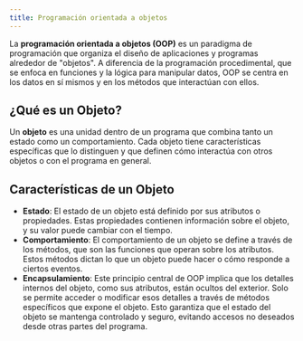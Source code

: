 ```yaml
---
title: Programación orientada a objetos
---
```


<ReadingTime />
<GitHubRepoLink user="r8vnhill" repo="object-oriented-programming-kt" />

<RepoClone repoName="object-oriented-programming-kt" />

La **programación orientada a objetos (OOP)** es un paradigma de programación que organiza el diseño de aplicaciones y programas alrededor de "objetos". A diferencia de la programación procedimental, que se enfoca en funciones y la lógica para manipular datos, OOP se centra en los datos en sí mismos y en los métodos que interactúan con ellos.

## ¿Qué es un Objeto?

Un **objeto** es una unidad dentro de un programa que combina tanto un estado como un comportamiento. Cada objeto tiene características específicas que lo distinguen y que definen cómo interactúa con otros objetos o con el programa en general.

## Características de un Objeto

- **Estado**: El estado de un objeto está definido por sus atributos o propiedades. Estas propiedades contienen información sobre el objeto, y su valor puede cambiar con el tiempo.
- **Comportamiento**: El comportamiento de un objeto se define a través de los métodos, que son las funciones que operan sobre los atributos. Estos métodos dictan lo que un objeto puede hacer o cómo responde a ciertos eventos.
- **Encapsulamiento**: Este principio central de OOP implica que los detalles internos del objeto, como sus atributos, están ocultos del exterior. Solo se permite acceder o modificar esos detalles a través de métodos específicos que expone el objeto. Esto garantiza que el estado del objeto se mantenga controlado y seguro, evitando accesos no deseados desde otras partes del programa.
